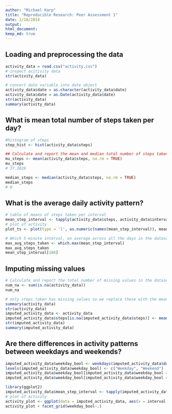 ```yaml
---
author: "Michael Karp"
title: "Reproducible Research: Peer Assessment 1"
date: 1/18/2014
output: 
html_document:
keep_md: true
---
```



## Loading and preprocessing the data
```r
activity_data = read.csv("activity.csv")
# inspect acitivity data
str(activity_data)

# convert date variable into date object
activity_data$date = as.character(activity_data$date)
activity_data$date = as.Date(activity_data$date)
str(activity_data)
summary(activity_data)
```

## What is mean total number of steps taken per day?
```r
#histogram of steps
step_hist <- hist(activity_data$steps)

## Calculate and report the mean and median total number of steps taken per day
mu_steps <- mean(activity_data$steps, na.rm = TRUE)
mu_steps
# 37.3826

median_steps <- median(activity_data$steps, na.rm = TRUE)
median_steps
# 0
```

## What is the average daily activity pattern?
```r
# table of means of steps taken per interval
mean_step_interval <- tapply(activity_data$steps, activity_data$interval, mean, na.rm = TRUE)
# plot of activity
plot_ts <- plot(type = 'l', as.numeric(names(mean_step_interval)), mean_step_interval, xlab = "Interval", ylab = "Mean Steps Taken")

# Which 5-minute interval, on average across all the days in the dataset, contains the maximum number of steps?
max_avg_steps_taken <- which.max(mean_step_interval)
max_avg_steps_taken
mean_step_interval[104]
```

## Imputing missing values
```r
# Calculate and report the total number of missing values in the dataset (i.e. the total number of rows with NAs)
num_na <- sum(is.na(activity_data))
num_na

# only steps taken has missing values so we replace these with the mean
summary(activity_data)
str(activity_data)
imputed_activity_data <- activity_data
imputed_activity_data$steps[is.na(imputed_activity_data$steps)] <- mean(imputed_activity_data$steps, na.rm = TRUE)
str(imputed_activity_data)
summary(imputed_activity_data)
```

## Are there differences in activity patterns between weekdays and weekends?
```r
imputed_activity_data$weekday_bool <- weekdays(imputed_activity_data$date) == "Saturday" | weekdays(imputed_activity_data$date) == "Sunday"
levels(imputed_activity_data$weekday_bool) <- c("Weekday", "Weekend")
imputed_activity_data$weekday_bool[imputed_activity_data$weekday_bool == TRUE] <- "Weekend" 
imputed_activity_data$weekday_bool[imputed_activity_data$weekday_bool == FALSE] <- "Weekday" 

library(ggplot2)
imputed_activity_data$mean_step_interval <- tapply(imputed_activity_data$steps, imputed_activity_data$interval, mean)
# plot of activity
activity_plot <- ggplot(data = imputed_activity_data, aes(x = interval, y = mean_step_interval)) + geom_line() + xlab("Interval") + ylab("Mean Steps Taken")
activity_plot + facet_grid(weekday_bool~.)
```

